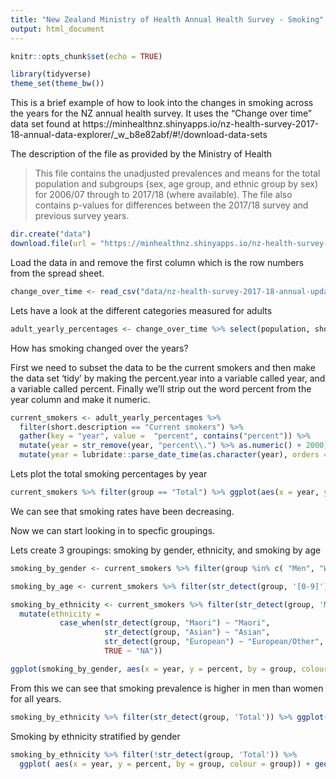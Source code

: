 ```yaml
---
title: "New Zealand Ministry of Health Annual Health Survey - Smoking"
output: html_document
---
```


```r
knitr::opts_chunk$set(echo = TRUE)

library(tidyverse)
theme_set(theme_bw())
```

This is a brief example of how to look into the changes in smoking across the years for the NZ annual health survey. It uses the "Change over time" data set found at https://minhealthnz.shinyapps.io/nz-health-survey-2017-18-annual-data-explorer/_w_b8e82abf/#!/download-data-sets

The description of the file as provided by the Ministry of Health

> This file contains the unadjusted prevalences and means for the total population and subgroups (sex, age group, and ethnic group by sex) for 2006/07 through to 2017/18 (where available). The file also contains p-values for differences between the 2017/18 survey and previous survey years.


```r
dir.create("data")
download.file(url = "https://minhealthnz.shinyapps.io/nz-health-survey-2017-18-annual-data-explorer/_w_b8e82abf/_w_e4b6a83e/data/nz-health-survey-2017-18-annual-update-time-series.csv", destfile = "data/")
```


Load the data in and remove the first column which is the row numbers from the spread sheet.
```r
change_over_time <- read_csv("data/nz-health-survey-2017-18-annual-update-time-series.csv") %>% select(-1)
```

Lets have a look at the different categories measured for adults
```r
adult_yearly_percentages <- change_over_time %>% select(population, short.description, group, contains("percent")) %>% filter(population == "adults")
```

How has smoking changed over the years?



First we need to subset the data to be the current smokers and then make the data set 'tidy' by making the percent.year into a variable called year, and a variable called percent. Finally we'll strip out the word percent from the year column and make it numeric.
```r
current_smokers <- adult_yearly_percentages %>% 
  filter(short.description == "Current smokers") %>% 
  gather(key = "year", value =  "percent", contains("percent")) %>% 
  mutate(year = str_remove(year, "percent\\.") %>% as.numeric() + 2000) %>% 
  mutate(year = lubridate::parse_date_time(as.character(year), orders = "y"))
```

Lets plot the total smoking percentages by year

```r
current_smokers %>% filter(group == "Total") %>% ggplot(aes(x = year, y = percent)) + geom_line() + expand_limits(y=0)
```

We can see that smoking rates have been decreasing.

Now we can start looking in to specfic groupings.

Lets create 3 groupings: smoking by gender, ethnicity, and smoking by age
```r
smoking_by_gender <- current_smokers %>% filter(group %in% c( "Men", "Women"))

smoking_by_age <- current_smokers %>% filter(str_detect(group, '[0-9]'))

smoking_by_ethnicity <- current_smokers %>% filter(str_detect(group, 'Maori|Asian|European')) %>% 
  mutate(ethnicity = 
           case_when(str_detect(group, "Maori") ~ "Maori", 
                     str_detect(group, "Asian") ~ "Asian", 
                     str_detect(group, "European") ~ "European/Other", 
                     TRUE ~ "NA"))
```



```r
ggplot(smoking_by_gender, aes(x = year, y = percent, by = group, colour = group)) + geom_line() + expand_limits(y=0)
```

From this we can see that smoking prevalence is higher in men than women for all years.

```r
smoking_by_ethnicity %>% filter(str_detect(group, 'Total')) %>% ggplot( aes(x = year, y = percent, by = group)) + geom_line() + expand_limits(y=0) + facet_wrap(~ethnicity)
```


Smoking by ethnicity stratified by gender
```r
smoking_by_ethnicity %>% filter(!str_detect(group, 'Total')) %>% 
  ggplot( aes(x = year, y = percent, by = group, colour = group)) + geom_line() + expand_limits(y=0) + facet_wrap(~ethnicity) + theme(axis.text.x = element_text(angle = 90))
```

